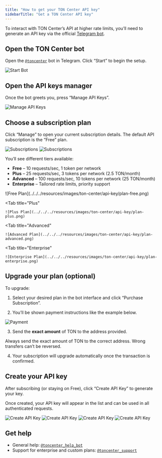 ```yaml
---
title: "How to get your TON Center API key"
sidebarTitle: "Get a TON Center API key"
---
```



To interact with TON Center’s API at higher rate limits, you’ll need to generate an API key via the official [Telegram bot](https://t.me/toncenter).

## Open the TON Center bot

Open the [`@toncenter`](https://t.me/toncenter) bot in Telegram. Click “Start” to begin the setup.

![Start Bot](../../../resources/images/ton-center/api-key/start-bot.png)

## Open the API keys manager

Once the bot greets you, press “Manage API Keys”.

![Manage API Keys](../../../resources/images/ton-center/api-key/manage-api-keys.png)

## Choose a subscription plan

Click “Manage” to open your current subscription details. The default API subscription is the “Free” plan.

![Subscriptions](../../../resources/images/ton-center/api-key/subscriptions.png)
![Subscriptions](../../../resources/images/ton-center/api-key/subscriptions2.png)

You’ll see different tiers available:

- **Free** – 10 requests/sec, 1 token per network
- **Plus** – 25 requests/sec, 3 tokens per network (2.5 TON/month)
- **Advanced** – 100 requests/sec, 10 tokens per network (25 TON/month)
- **Enterprise** – Tailored rate limits, priority support

<Tabs>
  <Tab
    title="Free"
  >
    ![Free Plan](../../../resources/images/ton-center/api-key/plan-free.png)
  </Tab>

  <Tab
    title="Plus"
  >
    ![Plus Plan](../../../resources/images/ton-center/api-key/plan-plus.png)
  </Tab>

  <Tab
    title="Advanced"
  >
    ![Advanced Plan](../../../resources/images/ton-center/api-key/plan-advanced.png)
  </Tab>

  <Tab
    title="Enterprise"
  >
    ![Enterprise Plan](../../../resources/images/ton-center/api-key/plan-enterprise.png)
  </Tab>
</Tabs>

## Upgrade your plan (optional)

To upgrade:

1. Select your desired plan in the bot interface and click “Purchase Subscription”.

2. You’ll be shown payment instructions like the example below.

![Payment](../../../resources/images/ton-center/api-key/payment.png)

3. Send the **exact amount** of TON to the address provided.

<Aside
  type="danger"
  title="Funds at risk"
>
  Always send the exact amount of TON to the correct address.
  Wrong transfers can’t be reversed.
</Aside>

4. Your subscription will upgrade automatically once the transaction is confirmed.

## Create your API key

After subscribing (or staying on Free), click “Create API Key” to generate your key.

Once created, your API key will appear in the list and can be used in all authenticated requests.

![Create API Key](../../../resources/images/ton-center/api-key/create-key.png)
![Create API Key](../../../resources/images/ton-center/api-key/create-key2.png)
![Create API Key](../../../resources/images/ton-center/api-key/create-key3.png)
![Create API Key](../../../resources/images/ton-center/api-key/create-key4.png)

## Get help

- General help: [`@toncenter_help_bot`](https://t.me/toncenter_help_bot)
- Support for enterprise and custom plans: [`@toncenter_support`](https://t.me/toncenter_support)
